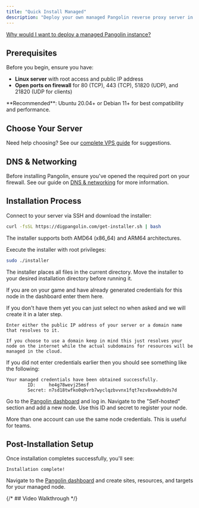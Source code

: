 ```yaml
---
title: "Quick Install Managed"
description: "Deploy your own managed Pangolin reverse proxy server in under 10 minutes with our automated installer"
---
```


<Note>

[Why would I want to deploy a managed Pangolin instance?](../manage/managed.mdx)

</Note>

## Prerequisites

Before you begin, ensure you have:

- **Linux server** with root access and public IP address
- **Open ports on firewall** for 80 (TCP), 443 (TCP), 51820 (UDP), and 21820 (UDP for clients)

<Tip>
**Recommended**: Ubuntu 20.04+ or Debian 11+ for best compatibility and performance.
</Tip>

## Choose Your Server

Need help choosing? See our [complete VPS guide](/self-host/choosing-a-vps) for suggestions.

## DNS & Networking

Before installing Pangolin, ensure you've opened the required port on your firewall. See our guide on [DNS & networking](/self-host/dns-and-networking) for more information.

## Installation Process

<Steps>
<Step title="Download the installer">
  Connect to your server via SSH and download the installer:
  
  ```bash
  curl -fsSL https://digpangolin.com/get-installer.sh | bash
  ```
  
  The installer supports both AMD64 (x86_64) and ARM64 architectures.
</Step>

<Step title="Run the installer">
  Execute the installer with root privileges:
  
  ```bash 
  sudo ./installer
  ```
  
  The installer places all files in the current directory. Move the installer to your desired installation directory before running it.
</Step>

<Step title="Do you already have credentials from the dashboard?">

If you are on your game and have already generated credentials for this node in the dashboard enter them here.

<Tip>
If you don't have them yet you can just select no when asked and we will create it in a later step.
</Tip>

</Step>

<Step title="The public addressable IP address for this node">

    Enter either the public IP address of your server or a domain name that resolves to it. 

    If you choose to use a domain keep in mind this just resolves your node on the internet while the actual subdomains for resources will be managed in the cloud.

</Step>

<Step title="Generate credentials">

If you did not enter credentials earlier then you should see something like the following: 

```
Your managed credentials have been obtained successfully.
        ID:     he4g78wevj25msf
        Secret: n7sd18twfko0q0vrb7wyclqzbvvnx1fqt7ezv8xewhdb9s7d
```

Go to the [Pangolin dashboard](https://pangolin.fossorial.io/) and log in. Navigate to the "Self-hosted" section and add a new node. Use this ID and secret to register your node.

<Tip>
More than one account can use the same node credentials. This is useful for teams.
</Tip>

</Step>

</Steps>

## Post-Installation Setup

Once installation completes successfully, you'll see:

```
Installation complete!
```

Navigate to the [Pangolin dashboard](https://pangolin.fossorial.io/) and create sites, resources, and targets for your managed node.

{/* ## Video Walkthrough */}
